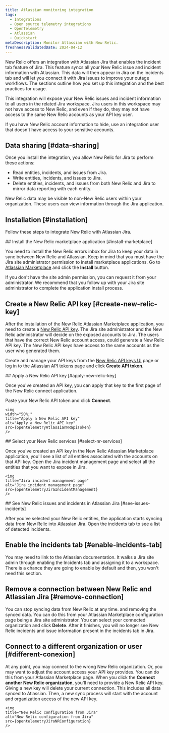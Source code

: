 ```yaml
---
title: Atlassian monitoring integration
tags:
  - Integrations
  - Open source telemetry integrations
  - OpenTelemetry
  - Atlassian
  - Quickstart
metaDescription: Monitor Atlassian with New Relic.
freshnessValidatedDate: 2024-04-12
---
```







New Relic offers an integration with Atlassian Jira that enables the incident tab feature of Jira. This feature syncs all your New Relic issue and incident information with Atlassian. This data will then appear in Jira on the incidents tab and will let you connect it with Jira issues to improve your outage workflows. The sections outline how you set up this integration and the best practices for usage.

<Callout variant="caution">
  This integration will expose your New Relic issues and incident information to all users in the related Jira workspace. Jira users in this workspace may not have access to New Relic, and even if they do, they may not have access to the same New Relic accounts as your API key user. 
  
  If you have New Relic account information to hide, use an integration user that doesn't have access to your sensitive accounts.
</Callout>


## Data sharing [#data-sharing]

Once you install the integration, you allow New Relic for Jira to perform these actions:

* Read entities, incidents, and issues from Jira.
* Write entities, incidents, and issues to Jira.
* Delete entities, incidents, and issues from both New Relic and Jira to mirror data reporting with each entity.

New Relic data may be visible to non-New Relic users within your organization. These users can view information through the Jira application.

## Installation [#installation]

Follow these steps to integrate New Relic with Atlassian Jira.

<Steps>
<Step>
## Install the New Relic marketplace application [#install-marketplace]

You need to install the New Relic errors inbox for Jira to keep your data in sync between New Relic and Atlassian. Keep in mind that you must have the Jira site administrator permission to install marketplace applications. Go to [Atlassian Marketplace](https://marketplace.atlassian.com/apps/1227457/new-relic-errors-inbox-for-jira?hosting=cloud&tab=overview) and click the **Install** button.

<Callout variant="tip">
  If you don't have the site admin permission, you can request it from your administrator. We recommend that you follow up with your Jira site administrator to complete the application install process.
</Callout>

</Step>
<Step>

## Create a New Relic API key [#create-new-relic-key]

After the installation of the New Relic Atlassian Marketplace application, you need to create a [New Relic API key](/docs/apis/intro-apis/new-relic-api-keys/). The Jira site administrator and the New Relic administrator will decide on the exposed accounts to Jira. The users that have the correct New Relic account access, could generate a New Relic API key. The New Relic API keys have access to the same accounts as the user who generated them.

Create and manage your API keys from the [New Relic API keys UI](https://one.newrelic.com/launcher/api-keys-ui.api-keys-launcher) page or log in to the [Atlassian API tokens](https://id.atlassian.com/manage-profile/security/api-tokens) page and click **Create API token**.

</Step>

<Step>
## Apply a New Relic API key [#apply-new-relic-key]

Once you've created an API key, you can apply that key to the first page of the New Relic connect application. 

Paste your New Relic API token and click **Connect**.

    <img
    width="50%;"
    title="Apply a New Relic API key"
    alt="Apply a New Relic API key"
    src={opentelemetryAtlassianNRapiToken}
    />


</Step>
<Step>
## Select your New Relic services [#select-nr-services]

Once you've created an API key in the New Relic Atlassian Marketplace application, you'll see a list of all entities associated with the accounts on that API key. Open the Jira incident management page and select all the entities that you want to expose in Jira.

    <img
    title="Jira incident management page"
    alt="Jira incident management page"
    src={opentelemetryJiraIncidentManagement}
    />


</Step>
<Step>
## See New Relic issues and incidents in Atlassian Jira [#see-issues-incidents]

After you've selected your New Relic entities, the application starts syncing data from New Relic into Atlassian Jira. Open the incidents tab to see a list of detected incidents.


</Step>

</Steps>

## Enable the incidents tab [#enable-incidents-tab]

You may need to link to the Atlassian documentation. It walks a Jira site admin through enabling the Incidents tab and assigning it to a workspace. There is a chance they are going to enable by default and then, you won't need this section.


## Remove a connection between New Relic and Atlassian Jira [#remove-connection]

You can stop syncing data from New Relic at any time. and removing the synced data. You can do this from your Atlassian Marketplace configuration page being a Jira site administrator. You can select your connected organization and click **Delete**. After it finishes, you will no longer see New Relic incidents and issue information present in the incidents tab in Jira.

## Connect to a different organization or user [#different-conexion]

At any point, you may connect to the wrong New Relic organization. Or, you may want to adjust the account access your API key provides. You can do this from your Atlassian Marketplace page. When you click the **Connect another New Relic organization**, you'll need to provide a New Relic API key. Giving a new key will delete your current connection. This includes all data synced to Atlassian. Then, a new sync process will start with the account and organization access of the new API key.  

    <img
    title="New Relic configuration from Jira"
    alt="New Relic configuration from Jira"
    src={opentelemetryJiraNRConfiguration}
    />



